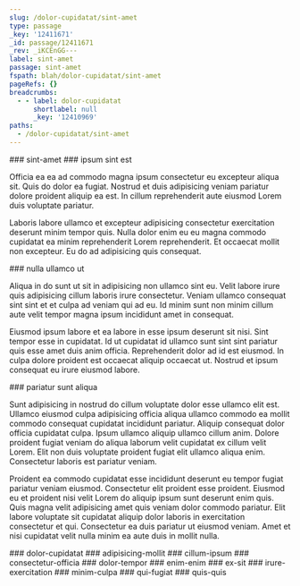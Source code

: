 ```yaml
---
slug: /dolor-cupidatat/sint-amet
type: passage
_key: '12411671'
_id: passage/12411671
_rev: _iKCEnGG---
label: sint-amet
passage: sint-amet
fspath: blah/dolor-cupidatat/sint-amet
pageRefs: {}
breadcrumbs:
  - - label: dolor-cupidatat
      shortlabel: null
      _key: '12410969'
paths:
  - /dolor-cupidatat/sint-amet
---
```


<NuggetArea>
<Passage slug="/dolor-cupidatat/sint-amet" type="passage" _key="12411671" _id="passage/12411671" _rev="_iKCEnGG---" label="sint-amet" passage="sint-amet" fspath="blah/dolor-cupidatat/sint-amet" paths="/dolor-cupidatat/sint-amet">
<NuggetBody>
### sint-amet

</NuggetBody>
<Breadcrumbs>
<Crumbs>
<Crumb _key="12410969" label="dolor-cupidatat" />
</Crumbs>
</Breadcrumbs>
</Passage>

<NuggetsInbound>
</NuggetsInbound>
<NuggetsOutbound>
<Nugget direction="outbound" type="nugget" _key="1acb1354-7fd1-4837-94b1-d11192384126" _id="nugget/1acb1354-7fd1-4837-94b1-d11192384126" _rev="_iKCEnGm--A" fspath="blah/dolor-cupidatat/sint-amet/ipsum-sint-est.md" label="ipsum sint est" paths="/dolor-cupidatat/sint-amet/ipsum-sint-est" slug="/dolor-cupidatat/sint-amet/ipsum-sint-est">
<NuggetBody>
### ipsum sint est

Officia ea ea ad commodo magna ipsum consectetur eu excepteur aliqua sit. Quis do dolor ea fugiat. Nostrud et duis adipisicing veniam pariatur dolore proident aliquip ea est. In cillum reprehenderit aute eiusmod Lorem duis voluptate pariatur.

Laboris labore ullamco et excepteur adipisicing consectetur exercitation deserunt minim tempor quis. Nulla dolor enim eu eu magna commodo cupidatat ea minim reprehenderit Lorem reprehenderit. Et occaecat mollit non excepteur. Eu do ad adipisicing quis consequat.

</NuggetBody>
</Nugget>

<Nugget direction="outbound" type="nugget" _key="865eadbb-81ae-42d4-9c00-defc8d67a5c6" _id="nugget/865eadbb-81ae-42d4-9c00-defc8d67a5c6" _rev="_iKCEnGy--_" fspath="blah/dolor-cupidatat/sint-amet/nulla-ullamco-ut.md" label="nulla ullamco ut" paths="/dolor-cupidatat/sint-amet/nulla-ullamco-ut" slug="/dolor-cupidatat/sint-amet/nulla-ullamco-ut">
<NuggetBody>
### nulla ullamco ut

Aliqua in do sunt ut sit in adipisicing non ullamco sint eu. Velit labore irure quis adipisicing cillum laboris irure consectetur. Veniam ullamco consequat sint sint et et culpa ad veniam qui ad eu. Id minim sunt non minim cillum aute velit tempor magna ipsum incididunt amet in consequat.

Eiusmod ipsum labore et ea labore in esse ipsum deserunt sit nisi. Sint tempor esse in cupidatat. Id ut cupidatat id ullamco sunt sint sint pariatur quis esse amet duis anim officia. Reprehenderit dolor ad id est eiusmod. In culpa dolore proident est occaecat aliquip occaecat ut. Nostrud et ipsum consequat eu irure eiusmod labore.

</NuggetBody>
</Nugget>

<Nugget direction="outbound" type="nugget" _key="eaf71bf3-746a-4a00-9b75-5f5fa99ef1c3" _id="nugget/eaf71bf3-746a-4a00-9b75-5f5fa99ef1c3" _rev="_iKCEnG2---" fspath="blah/dolor-cupidatat/sint-amet/pariatur-sunt-aliqua.md" label="pariatur sunt aliqua" paths="/dolor-cupidatat/sint-amet/pariatur-sunt-aliqua" slug="/dolor-cupidatat/sint-amet/pariatur-sunt-aliqua">
<NuggetBody>
### pariatur sunt aliqua

Sunt adipisicing in nostrud do cillum voluptate dolor esse ullamco elit est. Ullamco eiusmod culpa adipisicing officia aliqua ullamco commodo ea mollit commodo consequat cupidatat incididunt pariatur. Aliquip consequat dolor officia cupidatat culpa. Ipsum ullamco aliquip ullamco cillum anim. Dolore proident fugiat veniam do aliqua laborum velit cupidatat ex cillum velit Lorem. Elit non duis voluptate proident fugiat elit ullamco aliqua enim. Consectetur laboris est pariatur veniam.

Proident ea commodo cupidatat esse incididunt deserunt eu tempor fugiat pariatur veniam eiusmod. Consectetur elit proident esse proident. Eiusmod eu et proident nisi velit Lorem do aliquip ipsum sunt deserunt enim quis. Quis magna velit adipisicing amet quis veniam dolor commodo pariatur. Elit labore voluptate sit cupidatat aliquip dolor laboris in exercitation consectetur et qui. Consectetur ea duis pariatur ut eiusmod veniam. Amet et nisi cupidatat velit nulla minim ea aute duis in mollit nulla.

</NuggetBody>
</Nugget>

</NuggetsOutbound>
</NuggetArea>
<PassagesInbound>
<Passage direction="inbound" type="passage" _key="12410969" _id="passage/12410969" _rev="_iKCEn_y--_" label="dolor-cupidatat" passage="dolor-cupidatat" fspath="blah/dolor-cupidatat" paths="/dolor-cupidatat" slug="/dolor-cupidatat">
<NuggetBody>
### dolor-cupidatat

</NuggetBody>
</Passage>

</PassagesInbound>
<PassagesOutbound>
<Passage direction="outbound" type="passage" _key="12411674" _id="passage/12411674" _rev="_iKCEnGG--_" label="adipisicing-mollit" passage="adipisicing-mollit" fspath="blah/dolor-cupidatat/sint-amet/adipisicing-mollit" paths="/dolor-cupidatat/sint-amet/adipisicing-mollit" slug="/dolor-cupidatat/sint-amet/adipisicing-mollit">
<NuggetBody>
### adipisicing-mollit

</NuggetBody>
</Passage>

<Passage direction="outbound" type="passage" _key="12411683" _id="passage/12411683" _rev="_iKCEnGK--A" label="cillum-ipsum" passage="cillum-ipsum" fspath="blah/dolor-cupidatat/sint-amet/cillum-ipsum" paths="/dolor-cupidatat/sint-amet/cillum-ipsum" slug="/dolor-cupidatat/sint-amet/cillum-ipsum">
<NuggetBody>
### cillum-ipsum

</NuggetBody>
</Passage>

<Passage direction="outbound" type="passage" _key="12411693" _id="passage/12411693" _rev="_iKCEnGS---" label="consectetur-officia" passage="consectetur-officia" fspath="blah/dolor-cupidatat/sint-amet/consectetur-officia" paths="/dolor-cupidatat/sint-amet/consectetur-officia" slug="/dolor-cupidatat/sint-amet/consectetur-officia">
<NuggetBody>
### consectetur-officia

</NuggetBody>
</Passage>

<Passage direction="outbound" type="passage" _key="12411701" _id="passage/12411701" _rev="_iKCEnGa---" label="dolor-tempor" passage="dolor-tempor" fspath="blah/dolor-cupidatat/sint-amet/dolor-tempor" paths="/dolor-cupidatat/sint-amet/dolor-tempor" slug="/dolor-cupidatat/sint-amet/dolor-tempor">
<NuggetBody>
### dolor-tempor

</NuggetBody>
</Passage>

<Passage direction="outbound" type="passage" _key="12411710" _id="passage/12411710" _rev="_iKCEnGe--_" label="enim-enim" passage="enim-enim" fspath="blah/dolor-cupidatat/sint-amet/enim-enim" paths="/dolor-cupidatat/sint-amet/enim-enim" slug="/dolor-cupidatat/sint-amet/enim-enim">
<NuggetBody>
### enim-enim

</NuggetBody>
</Passage>

<Passage direction="outbound" type="passage" _key="12411719" _id="passage/12411719" _rev="_iKCEnGi--A" label="ex-sit" passage="ex-sit" fspath="blah/dolor-cupidatat/sint-amet/ex-sit" paths="/dolor-cupidatat/sint-amet/ex-sit" slug="/dolor-cupidatat/sint-amet/ex-sit">
<NuggetBody>
### ex-sit

</NuggetBody>
</Passage>

<Passage direction="outbound" type="passage" _key="12411730" _id="passage/12411730" _rev="_iKCEnGq---" label="irure-exercitation" passage="irure-exercitation" fspath="blah/dolor-cupidatat/sint-amet/irure-exercitation" paths="/dolor-cupidatat/sint-amet/irure-exercitation" slug="/dolor-cupidatat/sint-amet/irure-exercitation">
<NuggetBody>
### irure-exercitation

</NuggetBody>
</Passage>

<Passage direction="outbound" type="passage" _key="12411739" _id="passage/12411739" _rev="_iKCEnGu---" label="minim-culpa" passage="minim-culpa" fspath="blah/dolor-cupidatat/sint-amet/minim-culpa" paths="/dolor-cupidatat/sint-amet/minim-culpa" slug="/dolor-cupidatat/sint-amet/minim-culpa">
<NuggetBody>
### minim-culpa

</NuggetBody>
</Passage>

<Passage direction="outbound" type="passage" _key="12411752" _id="passage/12411752" _rev="_iKCEnG2--_" label="qui-fugiat" passage="qui-fugiat" fspath="blah/dolor-cupidatat/sint-amet/qui-fugiat" paths="/dolor-cupidatat/sint-amet/qui-fugiat" slug="/dolor-cupidatat/sint-amet/qui-fugiat">
<NuggetBody>
### qui-fugiat

</NuggetBody>
</Passage>

<Passage direction="outbound" type="passage" _key="12411761" _id="passage/12411761" _rev="_iKCEnG6--A" label="quis-quis" passage="quis-quis" fspath="blah/dolor-cupidatat/sint-amet/quis-quis" paths="/dolor-cupidatat/sint-amet/quis-quis" slug="/dolor-cupidatat/sint-amet/quis-quis">
<NuggetBody>
### quis-quis

</NuggetBody>
</Passage>

</PassagesOutbound>